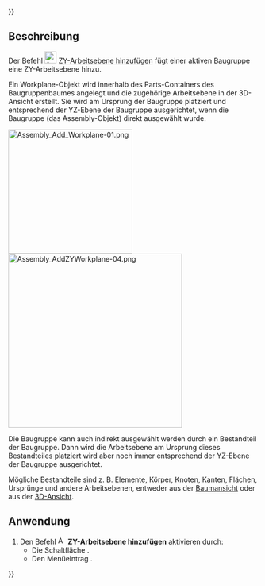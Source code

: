 {{UnfinishedDocu{{#translation:}}}}
<languages/>

{{Docnav/de
|[[Assembly3_AddXZWorkplane/de|XZ-Arbeitsebene hinzufügen]]
|[[Assembly3_AddPlacement/de|Bezugssystem hinzufügen]]
|[[Assembly3_Workbench/de|Assembly3]]
|IconL=Assembly_Add_WorkplaneXZ.svg‎‎
|IconR=Assembly_Add_Placement.svg‎‎
|IconC=Assembly3_workbench_icon.svg
}}

{{GuiCommand/de
|Name=Assembly3 AddZYWorkplane
|Name/de=Assembly3 ZYArbeitsebeneHinzufügen
|Icon=Assembly_Add_WorkplaneZY.svg‎‎
|MenuLocation=Assembly3 → Workplane and origin → Add ZY workplane
|Workbenches=[[Assembly3_Workbench/de|Assembly3]]
}}

<span id="Description"></span>
==Beschreibung==

Der Befehl [[Image:Assembly_Add_WorkplaneZY.svg |24px]] [[Assembly3_AddZYWorkplane/de|ZY-Arbeitsebene hinzufügen]] fügt einer aktiven Baugruppe eine ZY-Arbeitsebene hinzu.

Ein Workplane-Objekt wird innerhalb des Parts-Containers des Baugruppenbaumes angelegt und die zugehörige Arbeitsebene in der 3D-Ansicht erstellt. Sie wird am Ursprung der Baugruppe platziert und entsprechend der YZ-Ebene der Baugruppe ausgerichtet, wenn die Baugruppe (das Assembly-Objekt) direkt ausgewählt wurde.

[[Image:Assembly_Add_Workplane-01.png|250px]] [[Image:Assembly_AddZYWorkplane-04.png|350px]]

Die Baugruppe kann auch indirekt ausgewählt werden durch ein Bestandteil der Baugruppe. Dann wird die Arbeitsebene am Ursprung dieses Bestandteiles platziert wird aber noch immer entsprechend der YZ-Ebene der Baugruppe ausgerichtet.

Mögliche Bestandteile sind z. B. Elemente, Körper, Knoten, Kanten, Flächen, Ursprünge und andere Arbeitsebenen, entweder aus der [[Tree_View/de|Baumansicht]] oder aus der [[3D_View/de|3D-Ansicht]].

<span id="Usage"></span>
==Anwendung==

# Den Befehl [[Image:Assembly_Add_WorkplaneZY.svg|16px]] '''ZY-Arbeitsebene hinzufügen''' aktivieren durch:
#* Die Schaltfläche {{Button|[[Image:Assembly_Add_WorkplaneZY.svg|16px]] [[Assembly3_AddZYWorkplane/de|ZY-Arbeitsebene hinzufügen]]}}.
#* Den Menüeintrag {{MenuCommand|Assembly3 → Arbeitsebene und Ursprung → [[Image:Assembly_Add_WorkplaneZY.svg|16px]] ZY-Arbeitsebene hinzufügen}}.


{{Docnav/de
|[[Assembly3_AddXZWorkplane/de|XZ-Arbeitsebene hinzufügen]]
|[[Assembly3_AddPlacement/de|Bezugssystem hinzufügen]]
|[[Assembly3_Workbench/de|Assembly3]]
|IconL=Assembly_Add_WorkplaneXZ.svg‎‎
|IconR=Assembly_Add_Placement.svg‎‎
|IconC=Assembly3_workbench_icon.svg
}}
 
{{Userdocnavi{{#translation:}}}}